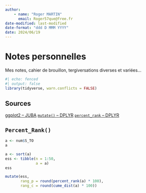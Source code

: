 ```yaml
---
author:
    - name: "Roger MARTIN"
      email: Roger57que@free.fr
date-modified: last-modified
date-format: "ddd D MMM YYYY"
date: 2024/06/19
---
```


# Notes personnelles

Mes notes, cahier de brouillon, tergiversations diverses et variées…

```r
#| echo: fenced
#| output: false
library(tidyverse, warn.conflicts = FALSE)
```

## Sources

[ggplot2 -- JUBA](https://juba.github.io/tidyverse/08-ggplot2.html)
[`mutate()` -- DPLYR](https://dplyr.tidyverse.org/reference/mutate.html)
[`percent_rank` -- DPLYR](https://dplyr.tidyverse.org/reference/ranking.html)



## `Percent_Rank()`

```r
a <- num$S_TO
a
```

```r
a <- sort(a)
ess <- tibble(n = 1:50,
              a = a)
ess

mutate(ess, 
       rang_p = round(percent_rank(a) * 100),
       rang_c = round(cume_dist(a) * 100))
```



